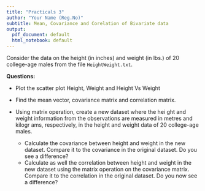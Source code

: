 ```yaml
---
title: "Practicals 3"
author: "Your Name (Reg.No)"
subtitle: Mean, Covariance and Corelation of Bivariate data
output:
  pdf_document: default
  html_notebook: default
---
```


Consider the data on the height (in inches) and weight (in lbs.) of 20 college-age males
from the file `HeightWeight.txt`. 

**Questions:**

- Plot the scatter plot Height, Weight and Height Vs Weight
- Find the mean vector, covariance matrix and correlation matrix.
- Using matrix operation, create a new dataset where the hei
ght and weight information from the observations are measured in metres and kilogr
ams, respectively, in the height and weight data of 20 college-age males.

  - Calculate the covariance between height and weight in the new dataset. Compare it to the covariance in the original dataset. Do you see a difference?
  - Calculate as well the correlation between height and weight in the new dataset using the matrix operation on the covariance matrix. Compare it to the correlation in the original dataset. Do you now see a difference?


